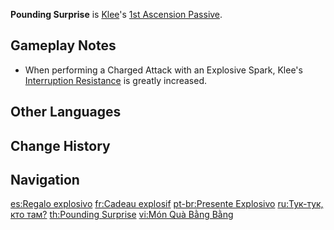 {{Talent Infobox
|image         = Talent Pounding Surprise.png
|character     = Klee
|type          = 1st Ascension Passive
|info          = When [[Jumpy Dumpty]] and [[Kaboom!|Normal Attacks]] deal DMG, Klee has a 50% chance to obtain an Explosive Spark. This Explosive Spark is consumed by the next Charged Attack, which costs no [[Stamina]] and deals 50% increased DMG.
|utility1      = No Stamina Cost
|utility2      = Charged Attack
|utility3      = DMG Bonus
|utility4      = Charged Attack DMG Increase
|utility5      = Interruption Resistance
|utility6      = Effect Triggered by Normal Attack Hit
}}
'''Pounding Surprise''' is [[Klee]]'s [[1st Ascension Passive]].

==Gameplay Notes==
* When performing a Charged Attack with an Explosive Spark, Klee's [[Interruption Resistance]] is greatly increased.

==Other Languages==
{{Other Languages
|en      = Pounding Surprise
|zhs     = 砰砰礼物
|zhs_rm  = Pēngpēng Lǐwù
|zht     = 砰砰禮物
|zht_rm  = Pēngpēng Lǐwù
|zh_tl   = Bang Bang Gift
|ja      = こんこんプレゼント
|ja_rm   = Konkon Purezunto
|ja_tl   = Knock-Knock Present
|ja_note = こんこん ''Konkon'' is an onomatopoeia which refers to a knocking sound.
|ko      = 펑펑 선물
|ko_rm   = Peongpeong Seonmul
|ko_tl   = Pop Pop Present
|es      = Regalo Explosivo
|es_tl   = Explosive Present
|fr      = Cadeau Explosif
|fr_tl   = Explosive Gift
|ru      = Тук-тук, кто там?
|ru_tl   = Knock-Knock, Who's There?
|th      = Pounding Surprise
|vi      = Món Quà Bằng Bằng
|vi_tl   = Bang Bang Present
|de      = Explosives Geschenk
|de_tl   = Explosive Gift
|id      = Pounding Surprise
|pt      = Presente Explosivo
|pt_tl   = 
|tr      = Ezici Sürpriz
|tr_tl   = 
|it      = Batosta a sorpresa
|it_tl   = Surpise Beating
}}

==Change History==
{{Change History|1.0}}

==Navigation==
{{Talent Navbox|Klee}}

[[es:Regalo explosivo]]
[[fr:Cadeau explosif]]
[[pt-br:Presente Explosivo]]
[[ru:Тук-тук, кто там?]]
[[th:Pounding Surprise]]
[[vi:Món Quà Bằng Bằng]]